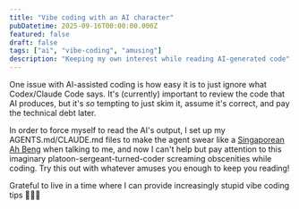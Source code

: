 ```yaml
---
title: "Vibe coding with an AI character"
pubDatetime: 2025-09-16T00:00:00.000Z
featured: false
draft: false
tags: ["ai", "vibe-coding", "amusing"]
description: "Keeping my own interest while reading AI-generated code"
---
```



One issue with AI-assisted coding is how easy it is to just ignore what Codex/Claude Code says. It's (currently) important to review the code that AI produces, but it's _so_ tempting to just skim it, assume it's correct, and pay the technical debt later.

In order to force myself to read the AI's output, I set up my AGENTS.md/CLAUDE.md files to make the agent swear like a [Singaporean Ah Beng](https://en.wikipedia.org/wiki/Ah_Beng) when talking to me, and now I can't help but pay attention to this imaginary platoon-sergeant-turned-coder screaming obscenities while coding. Try this out with whatever amuses you enough to keep you reading!

Grateful to live in a time where I can provide increasingly stupid vibe coding tips 🙏🙏🙏

<ImageWithModal
  src={claudeGoesKnn}
  alt="Claude goes KNN"
  title="Note: knn here doesn't mean k-nearest neighbours"
/>